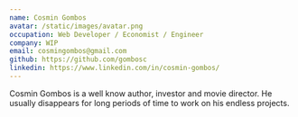 ```yaml
---
name: Cosmin Gombos
avatar: /static/images/avatar.png
occupation: Web Developer / Economist / Engineer
company: WIP
email: cosmingombos@gmail.com
github: https://github.com/gombosc
linkedin: https://www.linkedin.com/in/cosmin-gombos/
---
```


Cosmin Gombos is a well know author, investor and movie director. He usually disappears for long periods of time to work on his endless projects. 

